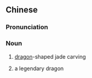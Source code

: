 {{also|玉龙}}
==Chinese==
{{zh-forms|s=玉龙}}

===Pronunciation===
{{zh-pron
|m=yùlóng
|cat=n
}}

===Noun===
{{zh-noun}}

# {{lb|zh|literary}} [[dragon]]-shaped jade carving
# {{lb|zh|literary}} a legendary dragon
